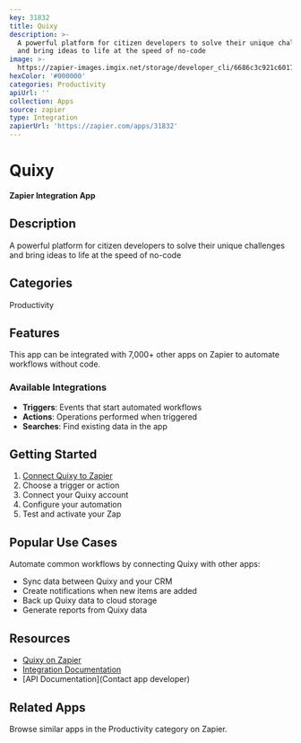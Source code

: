 ```yaml
---
key: 31832
title: Quixy
description: >-
  A powerful platform for citizen developers to solve their unique challenges
  and bring ideas to life at the speed of no-code
image: >-
  https://zapier-images.imgix.net/storage/developer_cli/6686c3c921c6017b1825362a3c0438d3_5.png?auto=format%2Ccompress&ixlib=python-3.0.0&q=50
hexColor: '#000000'
categories: Productivity
apiUrl: ''
collection: Apps
source: zapier
type: Integration
zapierUrl: 'https://zapier.com/apps/31832'
---
```

# Quixy

**Zapier Integration App**

## Description

A powerful platform for citizen developers to solve their unique challenges and bring ideas to life at the speed of no-code

## Categories

Productivity

## Features

This app can be integrated with 7,000+ other apps on Zapier to automate workflows without code.

### Available Integrations

- **Triggers**: Events that start automated workflows
- **Actions**: Operations performed when triggered
- **Searches**: Find existing data in the app

## Getting Started

1. [Connect Quixy to Zapier](https://zapier.com/apps/31832)
2. Choose a trigger or action
3. Connect your Quixy account
4. Configure your automation
5. Test and activate your Zap

## Popular Use Cases

Automate common workflows by connecting Quixy with other apps:

- Sync data between Quixy and your CRM
- Create notifications when new items are added
- Back up Quixy data to cloud storage
- Generate reports from Quixy data

## Resources

- [Quixy on Zapier](https://zapier.com/apps/31832)
- [Integration Documentation](https://zapier.com/apps/31832/integrations)
- [API Documentation](Contact app developer)

## Related Apps

Browse similar apps in the Productivity category on Zapier.

